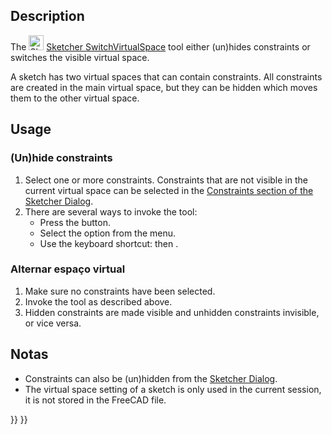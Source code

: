 <languages/>

{{Docnav
|[[Sketcher_RestoreInternalAlignmentGeometry|Toggle Internal Geometry]]
|[[Sketcher_Preferences|Preferences]]
|[[Sketcher_Workbench|Sketcher]]
|IconL=Sketcher_RestoreInternalAlignmentGeometry.svg
|IconR=Workbench_Sketcher.svg
|IconC=Workbench_Sketcher.svg
}}

{{GuiCommand
|Name=Sketcher SwitchVirtualSpace
|MenuLocation=Sketch → Visual Helpers → Switch Virtual Space
|Workbenches=[[Sketcher_Workbench|Sketcher]]
|Shortcut={{KEY|Z}} {{KEY|Z}}
|Version=0.17
}}

==Description==

The [[Image:Sketcher_SwitchVirtualSpace.svg|24px]] [[Sketcher_SwitchVirtualSpace|Sketcher SwitchVirtualSpace]] tool either (un)hides constraints or switches the visible virtual space.

A sketch has two virtual spaces that can contain constraints. All constraints are created in the main virtual space, but they can be hidden which moves them to the other virtual space.

==Usage==

===(Un)hide constraints===

# Select one or more constraints. Constraints that are not visible in the current virtual space can be selected in the [[Sketcher_Dialog#Constraints|Constraints section of the Sketcher Dialog]].
# There are several ways to invoke the tool:
#* Press the {{Button|[[Image:Sketcher_SwitchVirtualSpace.svg|16px]] [[Sketcher_SwitchVirtualSpace|Switch Virtual Space]]}} button.
#* Select the {{MenuCommand|Sketch → Visual Helpers →  [[Image:Sketcher_SwitchVirtualSpace.svg|16px]] Switch Virtual Space}} option from the menu.
#* Use the keyboard shortcut: {{KEY|Z}} then {{KEY|Z}}.

<span id="Switch_virtual_space"></span>
===Alternar espaço virtual===

# Make sure no constraints have been selected.
# Invoke the tool as described above.
# Hidden constraints are made visible and unhidden constraints invisible, or vice versa.

<span id="Notes"></span>
==Notas==

* Constraints can also be (un)hidden from the [[Sketcher_Dialog#Constraints|Sketcher Dialog]].
* The virtual space setting of a sketch is only used in the current session, it is not stored in the FreeCAD file.


{{Docnav
|[[Sketcher_RestoreInternalAlignmentGeometry|Toggle Internal Geometry]]
|[[Sketcher_Preferences|Preferences]]
|[[Sketcher_Workbench|Sketcher]]
|IconL=Sketcher_RestoreInternalAlignmentGeometry.svg
|IconR=Workbench_Sketcher.svg
|IconC=Workbench_Sketcher.svg
}}

{{Sketcher_Tools_navi{{#translation:}}}}
{{Userdocnavi{{#translation:}}}}